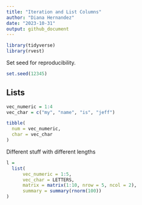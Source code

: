 ```yaml
---
title: "Iteration and List Columns"
author: "Diana Hernandez"
date: "2023-10-31"
output: github_document
---
```


```r
library(tidyverse)
library(rvest)
```

Set seed for reproducibility.

```r
set.seed(12345)
```

## Lists

```r
vec_numeric = 1:4
vec_char = c("my", "name", "is", "jeff")

tibble(
  num = vec_numeric, 
  char = vec_char
)
```

Different stuff with different lengths

```r
l = 
  list(
      vec_numeric = 1:5,
      vec_char = LETTERS,
      matrix = matrix(1:10, nrow = 5, ncol = 2),
      summary = summary(rnorm(100))
)
```

